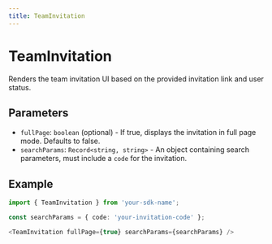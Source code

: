 ```yaml
---
title: TeamInvitation
---
```


# TeamInvitation

Renders the team invitation UI based on the provided invitation link and user status.

## Parameters

- `fullPage`: `boolean` (optional) - If true, displays the invitation in full page mode. Defaults to false.
- `searchParams`: `Record<string, string>` - An object containing search parameters, must include a `code` for the invitation.

## Example

```typescript
import { TeamInvitation } from 'your-sdk-name';

const searchParams = { code: 'your-invitation-code' };

<TeamInvitation fullPage={true} searchParams={searchParams} />
```